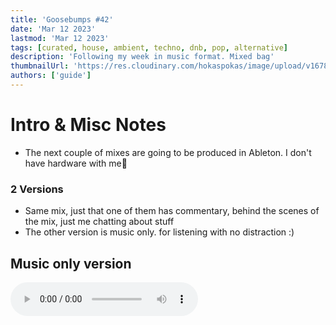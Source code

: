 ```yaml
---
title: 'Goosebumps #42'
date: 'Mar 12 2023'
lastmod: 'Mar 12 2023'
tags: [curated, house, ambient, techno, dnb, pop, alternative]
description: 'Following my week in music format. Mixed bag'
thumbnailUrl: 'https://res.cloudinary.com/hokaspokas/image/upload/v1678656587/goosebumpsfm/gb42.png'
authors: ['guide']
---
```


# Intro & Misc Notes
- The next couple of mixes are going to be produced in Ableton. I don't have hardware with me🥲
### 2 Versions
- Same mix, just that one of them has commentary, behind the scenes of the mix, just me chatting about stuff
- The other version is music only. for listening with no distraction :)

## Music only version
<audio controls src='https://dtbwbe0itow7v.cloudfront.net/gb42.mp3' preload="metadata"/>

## Behind the scenes version

### Notes from recording
- Make time to listen to the [96 back release](https://open.spotify.com/album/6sloQB6cg23nsfiILwhH5G?si=f85ef2078306484b)
- [Puma Blue's Blueish radio](https://worldwidefm.net/search?q=blueish)


# Tracklist
<Tracklist
    tracks={[
        'Patricia - Sial',
        '96 Back - Tired Angel',
        'King Krule - Perfecto Miserable (extended by me-self, for the drama)',
        'Brothomstates - Brothomstates Vs Bill Yard',
        'Alfa Mist - No Need to wait',
        'Sascha Dive -Untitled B2',
        'KiNK - Set the mood right',
        'Burial - Ghost Hardware',
        'Bop - 2gether',
        'Wordcolour - breathless',
        'Mor Elian - Xeric Zula',
        'Rian Treanor, Ocen James - Nassaccade',
        'Alexander Wallin - Hyperambient - 05 Hyperambient VI (Live at CCTV STHLM)',
        'SND - 853',
        'Rian Treanor - ATAXIA_D1',
        'Kundai - Senace',
        'Off The Meds - Currency Low',
        'Lusine - Just A Cloud',
        'PartyNextDoor - East Liberty',
        'Drake - The Resistance',
        'Puma Blue - All I need',
    ]} 
/>



# Playlists
<Playlist url={'https://open.spotify.com/playlist/2Ve3Lm3UIQLUZL4EPgYJay?si=aef9ada268184137'} genres={['ambient', 'downtempo', 'experimental', 'techno', 'dnb', 'alternative']} />
- ### [Tidal Playlist](https://tidal.com/browse/playlist/f4fbf301-d872-4c84-affe-37ef8901133e)
